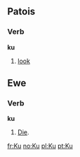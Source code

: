 ==Patois==
===Verb===
'''ku'''
# [[look]]
==Ewe==
===Verb===
'''ku'''

#[[Die]].

[[fr:Ku]]
[[no:Ku]]
[[pl:Ku]]
[[pt:Ku]]